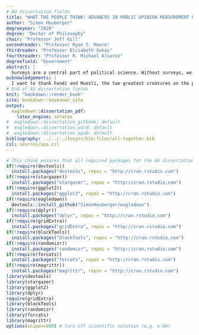 ```yaml
---
# AU dissertation fields
title: "WHAT THE PEOPLE THINK: ADVANCES IN PUBLIC OPINION MEASUREMENT USING MODERN STATISTICAL METHODS"
author: "Simon Heuberger"
degreeyear: "2020"
degree: "Doctor of Philosophy"
chair: "Professor Jeff Gill"
secondreader: "Professor Ryan T. Moore"
thirdreader: "Professor Elizabeth Suhay"
fourthreader: "Professor R. Michael Alvarez"
degreefield: "Government"
abstract: |
  Surveys are a central part of political science. Without surveys, we would not know what people think about political issues. Survey experiments further enable us to test how people react to given treatments. Surveys and survey experiments are only as good as the measurements and analytical techniques we as researchers employ, though. For one particular survey variable called ordinal variables, some of our current measurements and techniques are insufficient. Ordinal variables consist of ordered categories where the spacing between each category is uneven and not known. Ordinal variables are highly important because the most important predictor of political behavior is an ordinal variable: education. Ordinal example categories for education could be "Some High School", "High School Graduate", and "Bachelor's Degree". The literature currently often does not take the special nature of ordinal variables, i.e. their uneven spacing, into account. This could misrepresent the data and potentially distort survey results. It is important that we measure and use education and other ordinal variables correctly. My dissertation develops two methods to do so and applies them in original survey research. Chapter II develops a new method to improve the use of ordinal variables in the assignment of treatment in survey experiments. Chapter III develops a new method to treat missing survey data with ordinal variables. Chapter IV applies both methods in an online survey experiment on political framing. 
acknowledgements: |
  I want to thank Fendi and Muesli, the two greatest creatures on the planet. And of course Waldemar Burgo.
# End of AU dissertation fields
knit: "bookdown::render_book"
site: bookdown::bookdown_site
output: 
  eagledown::dissertation_pdf: 
    latex_engine: xelatex
#  eagledown::dissertation_gitbook: default
#  eagledown::dissertation_word: default
#  eagledown::dissertation_epub: default
bibliography: ../../../Insync/bib-files/all-together.bib
csl: sources/apa.csl
---
```


```r
# This chunk ensures that all required packages for the AU dissertation template are installed and loaded
if(!require(devtools))
  install.packages("devtools", repos = "http://cran.rstudio.com")
if(!require(stargazer))
  install.packages("stargazer", repos = "http://cran.rstudio.com")
if(!require(ggplot2))
  install.packages("ggplot2", repos = "http://cran.rstudio.com")
if(!require(eagledown))
  devtools::install_github("SimonHeuberger/eagledown")
if(!require(dplyr))
  install.packages("dplyr", repos = "http://cran.rstudio.com")
if(!require(gridExtra))
  install.packages("gridExtra", repos = "http://cran.rstudio.com")
if(!require(blockTools))
  install.packages("blockTools", repos = "http://cran.rstudio.com")
if(!require(randomizr))
  install.packages("randomizr", repos = "http://cran.rstudio.com")
if(!require(forcats))
  install.packages("forcats", repos = "http://cran.rstudio.com")
if(!require(magrittr))
  install.packages("magrittr", repos = "http://cran.rstudio.com")
library(devtools)
library(stargazer)
library(ggplot2)
library(dplyr)
require(gridExtra)
library(blockTools)
library(randomizr)
library(forcats)
library(magrittr)
options(scipen=999) # turn off scientific notation (e.g. e-04)


```

